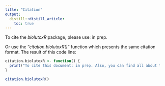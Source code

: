 ```yaml
---
title: "Citation"
output:
  distill::distill_article:
    toc: true
---
```


To cite the *biolutoxR* package, please use: in prep.

Or use the "*citation.biolutoxR()*" function which presents the same citation format. The result of this code line:

```r

citation.biolutoxR <- function() {
  print("To cite this document: in prep. Also, you can find all about this package in: https://bbellier.github.io/biolutoxR_website/.")
}
```

```r

citation.biolutoxR() 
```
